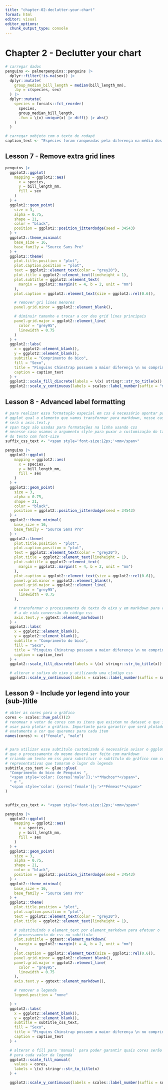 ```yaml
---
title: "chapter-02-declutter-your-chart"
format: html
editor: visual
editor_options: 
  chunk_output_type: console
---
```


# Chapter 2 - Declutter your chart

```r
# carregar dados
penguins <- palmerpenguins::penguins |>
  dplyr::filter(!is.na(sex)) |>
  dplyr::mutate(
    group_median_bill_length = median(bill_length_mm),
    .by = c(species, sex)
  ) |> 
  dplyr::mutate(
    species = forcats::fct_reorder(
      species,
      group_median_bill_length,
      .fun = \(x) unique(x) |> diff() |> abs()
    )
  )

# carregar oobjeto com o texto de rodapé
caption_text <- "Espécies foram ranqueadas pela diferença na média dos comprimentos dos bicos entre sexos. \n Dados obtidos pelo pacote R {palmerpenguins}."

```


## Lesson 7 - Remove extra grid lines
```r

penguins |>    
  ggplot2::ggplot(
    mapping = ggplot2::aes(
      x = species,
      y = bill_length_mm,
      fill = sex
    )
  ) +
  ggplot2::geom_point(
    size = 3,
    alpha = 0.75,
    shape = 21,
    color = "black",
    position = ggplot2::position_jitterdodge(seed = 34543)
  ) +
  ggplot2::theme_minimal(
    base_size = 16,
    base_family = "Source Sans Pro"
  ) +
  ggplot2::theme(
    plot.title.position = "plot", 
    plot.caption.position = "plot",
    text = ggplot2::element_text(color = "grey20"), 
    plot.title = ggplot2::element_text(lineheight = 1),
    plot.subtitle = ggplot2::element_text(
      margin = ggplot2::margin(t = 4, b = 2, unit = "mm")
    ),
    plot.caption = ggplot2::element_text(size = ggplot2::rel(0.6)),

    # remover gri lines menores
    panel.grid.minor = ggplot2::element_blank(),

    # diminuir tamanho e trocar a cor das grid lines principais
    panel.grid.major = ggplot2::element_line(
      color = "grey95", 
      linewidth = 0.75
    )
  ) +
  ggplot2::labs(
    x = ggplot2::element_blank(),
    y = ggplot2::element_blank(),
    subtitle = "Comprimento do bico", 
    fill = "Sexo",
    title = "Pinguins Chinstrap possuem a maior diferença \n no comprimento dos bicos entre sexos",
    caption = caption_text
  ) +
  ggplot2::scale_fill_discrete(labels = \(x) stringr::str_to_title(x)) +
  ggplot2::scale_y_continuous(labels = scales::label_number(suffix = "mm"))


```



## Lesson 8 - Advanced label formatting
```r

# para realizar essa formatação especial em css é necessário apontar para o
# ggplot qual o elemento que vamos transformar para markdown, nesse caso
# será o axis.text.y
# span tags são usadas para formatações na linha usando css
# necesse caso usamos o argumento style para puxar a customização do tamanho
# do texto com font-size
suffix_css_text <- "<span style='font-size:12px;'>mm</span>"

penguins |>    
  ggplot2::ggplot(
    mapping = ggplot2::aes(
      x = species,
      y = bill_length_mm,
      fill = sex
    )
  ) +
  ggplot2::geom_point(
    size = 3,
    alpha = 0.75,
    shape = 21,
    color = "black",
    position = ggplot2::position_jitterdodge(seed = 34543)
  ) +
  ggplot2::theme_minimal(
    base_size = 16,
    base_family = "Source Sans Pro"
  ) +
  ggplot2::theme(
    plot.title.position = "plot", 
    plot.caption.position = "plot",
    text = ggplot2::element_text(color = "grey20"), 
    plot.title = ggplot2::element_text(lineheight = 1),
    plot.subtitle = ggplot2::element_text(
      margin = ggplot2::margin(t = 4, b = 2, unit = "mm")
    ),
    plot.caption = ggplot2::element_text(size = ggplot2::rel(0.6)),
    panel.grid.minor = ggplot2::element_blank(),
    panel.grid.major = ggplot2::element_line(
      color = "grey95", 
      linewidth = 0.75
    ),

    # transformar o processamento de texto do eixo y em markdown para realizar
    # a de vida conversão do código css
    axis.text.y = ggtext::element_markdown() 
  ) +
  ggplot2::labs(
    x = ggplot2::element_blank(),
    y = ggplot2::element_blank(),
    subtitle = "Comprimento do bico", 
    fill = "Sexo",
    title = "Pinguins Chinstrap possuem a maior diferença \n no comprimento dos bicos entre sexos",
    caption = caption_text
  ) +
  ggplot2::scale_fill_discrete(labels = \(x) stringr::str_to_title(x)) +

  # alterar o sufixo do eixo y utilizando uma c[odigo css
  ggplot2::scale_y_continuous(labels = scales::label_number(suffix = suffix_css_text))

```




## Lesson 9 - Include yor legend into your (sub-)title
```r

# obter as cores para o gráfico
cores <- scales::hue_pal()(2)
# renomear o vetor de cores com os itens que existem no dataset e que iremos 
# usar para plotar o gráfico. Importante para garantir que será plotado
# exatamente a cor que queremos para cada item
names(cores) <- c("female", "male")


# para utilizar esse subtítulo customizado é necessário avisar o ggplot2
# que o processamento do mesmo deverá ser feito com markdown
# criando um texto em css para substituir o subtítulo do gráfico com cores
# representativas que tomaram o lugar da legenda
subtitle_css_text <- glue::glue(
  "Comprimento do bico de Penguins ",
  "<span style='color: {cores['male']};'>**Machos**</span>",
  " e ",
  "<span style='color: {cores['female']};'>**Fêmeas**</span>"
)
 

suffix_css_text <- "<span style='font-size:12px;'>mm</span>"

penguins |>    
  ggplot2::ggplot(
    mapping = ggplot2::aes(
      x = species,
      y = bill_length_mm,
      fill = sex
    )
  ) +
  ggplot2::geom_point(
    size = 3,
    alpha = 0.75,
    shape = 21,
    color = "black",
    position = ggplot2::position_jitterdodge(seed = 34543)
  ) +
  ggplot2::theme_minimal(
    base_size = 16,
    base_family = "Source Sans Pro"
  ) +
  ggplot2::theme(
    plot.title.position = "plot", 
    plot.caption.position = "plot",
    text = ggplot2::element_text(color = "grey20"), 
    plot.title = ggplot2::element_text(lineheight = 1),

    # substituindo o element_text por element_markdown para efetuar o
    # processamento do css no subtítulo
    plot.subtitle = ggtext::element_markdown(
      margin = ggplot2::margin(t = 4, b = 2, unit = "mm")
    ),
    plot.caption = ggplot2::element_text(size = ggplot2::rel(0.6)),
    panel.grid.minor = ggplot2::element_blank(),
    panel.grid.major = ggplot2::element_line(
      color = "grey95", 
      linewidth = 0.75
    ),
    axis.text.y = ggtext::element_markdown(),

    # remover a legenda
    legend.position = "none"

  ) +
  ggplot2::labs(
    x = ggplot2::element_blank(),
    y = ggplot2::element_blank(),
    subtitle = subtitle_css_text, 
    fill = "Sexo",
    title = "Pinguins Chinstrap possuem a maior diferença \n no comprimento dos bicos entre sexos",
    caption = caption_text
  ) +

  # alterar o fill para 'manual' para poder garantir quais cores serão usadas
  # para cada valor da legenda
  ggplot2::scale_fill_manual(
    values = cores,
    labels = \(x) stringr::str_to_title(x)
  ) +

  ggplot2::scale_y_continuous(labels = scales::label_number(suffix = suffix_css_text))


```